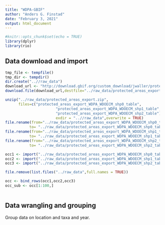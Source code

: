 ```yaml
---
title: "WDPA-GBIF"
author: "Anders G. Finstad"
date: "February 3, 2021"
output: html_document
---
```


```r
#knitr::opts_chunk$set(echo = TRUE)
library(dplyr)
library(rio)
```

## Data download and import


```r
tmp_file <- tempfile()
tmp_dir <- tempdir()
dir.create("..//raw_data")
download_url <- "http://download.gbif.org/custom_download/jwaller/protected_areas_export.zip"
download.file(download_url,destfile="../raw_data/protected_areas_export.zip")

unzip("../raw_data/protected_areas_export.zip",
      files=c("protected_areas_export_WDPA_WDOECM_shp0_table",
                       "protected_areas_export_WDPA_WDOECM_shp1_table",
                       "protected_areas_export_WDPA_WDOECM_shp2_table"),
                       exdir = "..//raw_data",overwrite = TRUE) 
file.rename(from="../raw_data/protected_areas_export_WDPA_WDOECM_shp0_table",
           to= "../raw_data/protected_areas_export_WDPA_WDOECM_shp0_table.tsv")
file.rename(from="../raw_data/protected_areas_export_WDPA_WDOECM_shp1_table",
           to= "../raw_data/protected_areas_export_WDPA_WDOECM_shp1_table.tsv")
file.rename(from="../raw_data/protected_areas_export_WDPA_WDOECM_shp2_table",
           to= "../raw_data/protected_areas_export_WDPA_WDOECM_shp2_table.tsv")

occ1 <- import("../raw_data/protected_areas_export_WDPA_WDOECM_shp0_table.tsv")
occ2 <- import("../raw_data/protected_areas_export_WDPA_WDOECM_shp1_table.tsv")
occ3 <- import("../raw_data/protected_areas_export_WDPA_WDOECM_shp2_table.tsv")

file.remove(list.files("../raw_data",full.names = TRUE))

occ <- bind_rows(occ1,occ2,occ3)
occ_sub <- occ[1:100,]
 
```


## Data wrangling and grouping
Group data on location and taxa and year. 

```r

```

